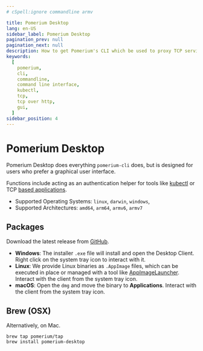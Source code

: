 ```yaml
---
# cSpell:ignore commandline armv

title: Pomerium Desktop
lang: en-US
sidebar_label: Pomerium Desktop
pagination_prev: null
pagination_next: null
description: How to get Pomerium's CLI which be used to proxy TCP services and kubernetes commands
keywords:
  [
    pomerium,
    cli,
    commandline,
    command line interface,
    kubectl,
    tcp,
    tcp over http,
    gui,
  ]
sidebar_position: 4
---
```


# Pomerium Desktop

Pomerium Desktop does everything `pomerium-cli` does, but is designed for users who prefer a graphical user interface.

Functions include acting as an authentication helper for tools like [kubectl](/docs/deploy/k8s/configure.md) or TCP [based applications](/docs/capabilities/non-http/).

- Supported Operating Systems: `linux`, `darwin`, `windows`,
- Supported Architectures: `amd64`, `arm64`, `armv6`, `armv7`

## Packages

Download the latest release from [GitHub](https://github.com/pomerium/desktop-client/releases).

- **Windows**: The installer `.exe` file will install and open the Desktop Client. Right click on the system tray icon to interact with it.
- **Linux**: We provide Linux binaries as `.AppImage` files, which can be executed in place or managed with a tool like [AppImageLauncher](https://github.com/TheAssassin/AppImageLauncher). Interact with the client from the system tray icon.
- **macOS**: Open the `dmg` and move the binary to **Applications**. Interact with the client from the system tray icon.

## Brew (OSX)

Alternatively, on Mac.

```shell
brew tap pomerium/tap
brew install pomerium-desktop
```
